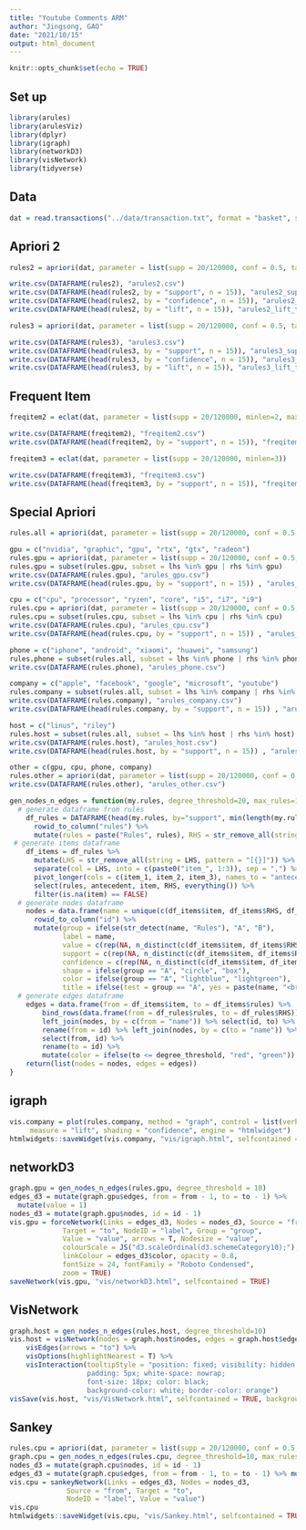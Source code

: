 ```yaml
---
title: "Youtube Comments ARM"
author: "Jingsong, GAO"
date: "2021/10/15"
output: html_document
---
```


```r
knitr::opts_chunk$set(echo = TRUE)
```

## Set up
```r
library(arules)
library(arulesViz)
library(dplyr)
library(igraph)
library(networkD3)
library(visNetwork)
library(tidyverse)
```

## Data
```r
dat = read.transactions("../data/transaction.txt", format = "basket", sep=",")
```

## Apriori 2
```r
rules2 = apriori(dat, parameter = list(supp = 20/120000, conf = 0.5, target = "rules", minlen=2, maxlen=2))
```

```r
write.csv(DATAFRAME(rules2), "arules2.csv")
write.csv(DATAFRAME(head(rules2, by = "support", n = 15)), "arules2_sup_top15.csv")
write.csv(DATAFRAME(head(rules2, by = "confidence", n = 15)), "arules2_conf_top15.csv")
write.csv(DATAFRAME(head(rules2, by = "lift", n = 15)), "arules2_lift_top15.csv")
```

```r
rules3 = apriori(dat, parameter = list(supp = 20/120000, conf = 0.5, target = "rules", minlen=3))
```

```r
write.csv(DATAFRAME(rules3), "arules3.csv")
write.csv(DATAFRAME(head(rules3, by = "support", n = 15)), "arules3_sup_top15.csv")
write.csv(DATAFRAME(head(rules3, by = "confidence", n = 15)), "arules3_conf_top15.csv")
write.csv(DATAFRAME(head(rules3, by = "lift", n = 15)), "arules3_lift_top15.csv")
```

## Frequent Item

```r
freqitem2 = eclat(dat, parameter = list(supp = 20/120000, minlen=2, maxlen=2))
```
```r
write.csv(DATAFRAME(freqitem2), "freqitem2.csv")
write.csv(DATAFRAME(head(freqitem2, by = "support", n = 15)), "freqitem2_sup_top15.csv")
```

```r
freqitem3 = eclat(dat, parameter = list(supp = 20/120000, minlen=3))
```

```r
write.csv(DATAFRAME(freqitem3), "freqitem3.csv")
write.csv(DATAFRAME(head(freqitem3, by = "support", n = 15)), "freqitem3_sup_top15.csv")
```

## Special Apriori
```r
rules.all = apriori(dat, parameter = list(supp = 20/120000, conf = 0.5, minlen=2))
```
```r
gpu = c("nvidia", "graphic", "gpu", "rtx", "gtx", "radeon")
rules.gpu = apriori(dat, parameter = list(supp = 20/120000, conf = 0.5, minlen=2),  appearance = list(none = c("cpu", "cpus")))
rules.gpu = subset(rules.gpu, subset = lhs %in% gpu | rhs %in% gpu)
write.csv(DATAFRAME(rules.gpu), "arules_gpu.csv")
write.csv(DATAFRAME(head(rules.gpu, by = "support", n = 15)) , "arules_gpu_top15.csv")
```

```r
cpu = c("cpu", "processor", "ryzen", "core", "i5", "i7", "i9")
rules.cpu = apriori(dat, parameter = list(supp = 20/120000, conf = 0.5, minlen=2),  appearance = list(none = c("gpu", "gpus", "nvidia")))
rules.cpu = subset(rules.cpu, subset = lhs %in% cpu | rhs %in% cpu)
write.csv(DATAFRAME(rules.cpu), "arules_cpu.csv")
write.csv(DATAFRAME(head(rules.cpu, by = "support", n = 15)) , "arules_cpu_top15.csv")
```


```r
phone = c("iphone", "android", "xiaomi", "huawei", "samsung")
rules.phone = subset(rules.all, subset = lhs %in% phone | rhs %in% phone)
write.csv(DATAFRAME(rules.phone), "arules_phone.csv")
```

```r
company = c("apple", "facebook", "google", "microsoft", "youtube")
rules.company = subset(rules.all, subset = lhs %in% company | rhs %in% company)
write.csv(DATAFRAME(rules.company), "arules_company.csv")
write.csv(DATAFRAME(head(rules.company, by = "support", n = 15)) , "arules_company_top15.csv")
```

```r
host = c("linus", "riley")
rules.host = subset(rules.all, subset = lhs %in% host | rhs %in% host)
write.csv(DATAFRAME(rules.host), "arules_host.csv")
write.csv(DATAFRAME(head(rules.host, by = "support", n = 15)) , "arules_host_top15.csv")
```

```r
other = c(gpu, cpu, phone, company)
rules.other = apriori(dat, parameter = list(supp = 20/120000, conf = 0.5, minlen=2),  appearance = list(none = other))
write.csv(DATAFRAME(rules.other), "arules_other.csv")
```

```r
gen_nodes_n_edges = function(my.rules, degree_threshold=20, max_rules=150) {
  # generate dataframe from rules
    df_rules = DATAFRAME(head(my.rules, by="support", min(length(my.rules), max_rules))) %>%
      rowid_to_column("rules") %>%
      mutate(rules = paste("Rules", rules), RHS = str_remove_all(string = RHS, pattern = "[{}]"))
 # generate items dataframe
    df_items = df_rules %>%
      mutate(LHS = str_remove_all(string = LHS, pattern = "[{}]")) %>%
      separate(col = LHS, into = c(paste0("item_", 1:3)), sep = ",") %>%
      pivot_longer(cols = c(item_1, item_2, item_3), names_to = "antecedent", values_to = "item") %>%
      select(rules, antecedent, item, RHS, everything()) %>%
      filter(is.na(item) == FALSE)
  # generate nodes dataframe
    nodes = data.frame(name = unique(c(df_items$item, df_items$RHS, df_items$rules))) %>%
      rowid_to_column("id") %>%
      mutate(group = ifelse(str_detect(name, "Rules"), "A", "B"),
             label = name,
             value = c(rep(NA, n_distinct(c(df_items$item, df_items$RHS))), df_rules$lift),
             support = c(rep(NA, n_distinct(c(df_items$item, df_items$RHS))), df_rules$support),
             confidence = c(rep(NA, n_distinct(c(df_items$item, df_items$RHS))),df_rules$confidence),
             shape = ifelse(group == "A", "circle", "box"),
             color = ifelse(group == "A", "lightblue", "lightgreen"),
             title = ifelse(test = group == "A", yes = paste(name, "<br> Lift:", round(value, 2), "<br> Confidence:", round(confidence, 2), "<br> Support:", round(support, 2)), no = as.character(name)))
  # generate edges dataframe
    edges = data.frame(from = df_items$item, to = df_items$rules) %>%
        bind_rows(data.frame(from = df_rules$rules, to = df_rules$RHS)) %>%
        left_join(nodes, by = c(from = "name")) %>% select(id, to) %>%
        rename(from = id) %>% left_join(nodes, by = c(to = "name")) %>%
        select(from, id) %>%
        rename(to = id) %>%
        mutate(color = ifelse(to <= degree_threshold, "red", "green"))
    return(list(nodes = nodes, edges = edges))
}
```

## igraph
```r
vis.company = plot(rules.company, method = "graph", control = list(verbose = FALSE),
     measure = "lift", shading = "confidence", engine = "htmlwidget")
htmlwidgets::saveWidget(vis.company, "vis/igraph.html", selfcontained = TRUE)
```



## networkD3
```r
graph.gpu = gen_nodes_n_edges(rules.gpu, degree_threshold = 10)
edges_d3 = mutate(graph.gpu$edges, from = from - 1, to = to - 1) %>%
  mutate(value = 1)
nodes_d3 = mutate(graph.gpu$nodes, id = id - 1)
vis.gpu = forceNetwork(Links = edges_d3, Nodes = nodes_d3, Source = "from",
             Target = "to", NodeID = "label", Group = "group",
             Value = "value", arrows = T, Nodesize = "value",
             colourScale = JS("d3.scaleOrdinal(d3.schemeCategory10);"),
             linkColour = edges_d3$color, opacity = 0.8,
             fontSize = 24, fontFamily = "Roboto Condensed",
             zoom = TRUE)
saveNetwork(vis.gpu, "vis/networkD3.html", selfcontained = TRUE)
```

## VisNetwork
```r
graph.host = gen_nodes_n_edges(rules.host, degree_threshold=10)
vis.host = visNetwork(nodes = graph.host$nodes, edges = graph.host$edges, height = "500px", width = "100%") %>%
    visEdges(arrows = "to") %>%
    visOptions(highlightNearest = T) %>%
    visInteraction(tooltipStyle = "position: fixed; visibility: hidden; 
                   padding: 5px; white-space: nowrap;
                   font-size: 18px; color: black;
                   background-color: white; border-color: orange")
visSave(vis.host, "vis/VisNetwork.html", selfcontained = TRUE, background = "white")
```


## Sankey
```r
rules.cpu = apriori(dat, parameter = list(supp = 20/120000, conf = 0.5, minlen=2),  appearance = list(none = c("gpu", "gpus", "nvidia"), rhs = c("intel", "amd")))
graph.cpu = gen_nodes_n_edges(rules.cpu, degree_threshold=10, max_rules = 20)
nodes_d3 = mutate(graph.cpu$nodes, id = id - 1)
edges_d3 = mutate(graph.cpu$edges, from = from - 1, to = to - 1) %>% mutate(value = 1)
vis.cpu = sankeyNetwork(Links = edges_d3, Nodes = nodes_d3,
              Source = "from", Target = "to",
              NodeID = "label", Value = "value")
vis.cpu
htmlwidgets::saveWidget(vis.cpu, "vis/Sankey.html", selfcontained = TRUE)
```








